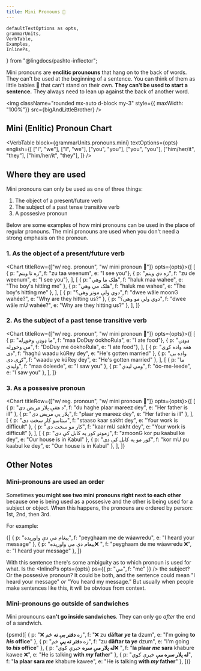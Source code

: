 ```yaml
---
title: Mini Pronouns 👶
---
```


<!-- 

Copyright (c) 2021 lingdocs.com 

The content of the chapters/book is licensed by a
Attribution-ShareAlike 4.0 International License (CC BY-SA 4.0)
https://creativecommons.org/licenses/by-sa/4.0/
https://creativecommons.org/licenses/by-sa/4.0/legalcode
    
-->

    defaultTextOptions as opts,
    grammarUnits,
    VerbTable,
    Examples,
    InlinePs,
} from "@lingdocs/pashto-inflector";

Mini pronouns are **enclitic prounouns** that hang on to the back of words. They can't be used at the beginning of a sentence. You can think of them as little babies 👶 that can't stand on their own. **They can't be used to start a sentence.** They always need to lean up against the back of another word.

<img className="rounded mx-auto d-block my-3" style={{ maxWidth: "100%"}} src={bigAndLittleBrother} />

## Mini (Enlitic) Pronoun Chart

<VerbTable
    block={grammarUnits.pronouns.mini}
    textOptions={opts}
    english={[
        ["I", "we"],
        ["I", "we"],
        ["you", "you"],
        ["you", "you"],
        ["him/her/it", "they"],
        ["him/her/it", "they"],
    ]}
/>

## Where they are used

Mini pronouns can only be used as one of three things:

1. The object of a present/future verb
2. The subject of a past tense transitive verb
3. A possesive pronoun

Below are some examples of how mini pronouns can be used in the place of regular pronouns. The mini pronouns are used when you don't need a strong emphasis on the pronoun.

### 1. As the object of a present/future verb

<Chart titleRow={["w/ reg. pronoun", "w/ mini pronoun 👶"]} opts={opts}>{[
    [
        { p: "زه تا وینم", f: "zu taa weenum", e: "I see you"},
        { p: "زه دې وینم", f: "zu de weenum", e: "I see you"},
    ],
    [
        { p: "هلک ما وهي", f: "haluk maa wahee", e: "The boy's hitting me" },
        { p: "هلک مې وهي", f: "haluk me wahee", e: "The boy's hitting me" },
    ],
    [
        { p: "دوي ولې مونږ وهی؟", f: "dwee wăle moonG wahée?", e: "Why are they hitting us?" },
        { p: "دوي ولې مو وهی؟", f: "dwee wăle mU wahée?", e: "Why are they hitting us?" },
    ],
]}</Chart>

### 2. As the subject of a past tense transitive verb

<Chart titleRow={["w/ reg. pronoun", "w/ mini pronoun 👶"]} opts={opts}>{[
    [
        { p: "ما ډوډۍ وخوړله", f: "maa DoDuy óokhoRula", e: "I ate food"},
        { p: "ډوډۍ مې وخوړله", f: "DoDuy me óokhoRula", e: "I ate food"},
    ],
    [
        { p: "هغه واده کړی دی", f: "haghú waadu kúRey dey", e: "He's gotten married" },
        { p: "واده یې کړی دی", f: "waadu ye kúRey dey", e: "He's gotten married" },
    ],
    [
        { p: "ما ولیدې", f: "maa óoleede", e: "I saw you" },
        { p: "ومې لیدې", f: "óo-me-leede", e: "I saw you" },
    ],
]}</Chart>

### 3. As a possesive pronoun  

<Chart titleRow={["w/ reg. pronoun", "w/ mini pronoun 👶"]} opts={opts}>{[
    [
        { p: "د هغې پلار مریض دی", f: "du haghe plaar mareez dey", e: "Her father is ill" },
        { p: "پلار یې مریض دی", f: "plaar ye mareez dey", e: "Her father is ill" },
    ],
    [
        { p: "ستاسو کار سخت دی", f: "staaso kaar sakht dey", e: "Your work is difficult" },
        { p: "کار مو سخت دی", f: "kaar mU sakht dey", e: "Your work is difficult" },
    ],
    [
        { p: "زمونږ کور په کابل کې دی", f: "zmoonG kor pu kaabul ke dey", e: "Our house is in Kabul" },
        { p: "کور مو په کابل کې دی", f: "kor mU pu kaabul ke dey", e: "Our house is in Kabul" },
    ],
]}</Chart>

## Other Notes

### Mini-pronouns are used an order

Sometimes **you might see two mini pronouns right next to each other** because one is being used as a possesive and the other is being used for a subject or object. When this happens, the pronouns are ordered by person: 1st, 2nd, then 3rd.

For example:

<Examples opts={opts}>{[
    { p: "پیغام مې دې واورېده", f: "peyghaam me de wáawredu", e: "I heard your message" },
    { p: "پیغام دې مې واورېده❌ ", f: "peyghaam de me wáawredu ❌", e: "I heard your message" },
]}</Examples>

With this sentence there's some ambiguity as to which pronoun is used for what. Is the <InlinePs opts={opts} ps={{ p: "مې", f: "me" }} /> the subject? Or the possesive pronoun? It could be both, and the sentence could mean "I heard your message" *or* "You heard my message." But usually when people make sentences like this, it will be obvious from context.

### Mini-pronouns go outside of sandwiches

Mini prounouns **can't go inside sandwiches**. They can only go *after* the end of a sandwich.

<Examples opts={opts}>{psmd([
    { p: "❌ زه **دفتر *یې* ته** ځم", f: "❌ zu **dăftar *ye* ta** dzum", e: "I'm going **to *his* office**" },
    { p: "زه **دفتر ته *یې*** ځم", f: "zu **dăftar ta *ye*** dzum", e: "I'm going **to *his* office**" },
    { p: "**له پلار *مې* سره** خبرې کوي❌ ", f: "**la plaar *me* sara** khabure kawee ❌", e: "He is talking **with *my* father**" },
    { p: "**له پلار سره *مې*** خبرې کوي", f: "**la plaar sara *me*** khabure kawee", e: "He is talking **with *my* father**" },
])}</Examples>
